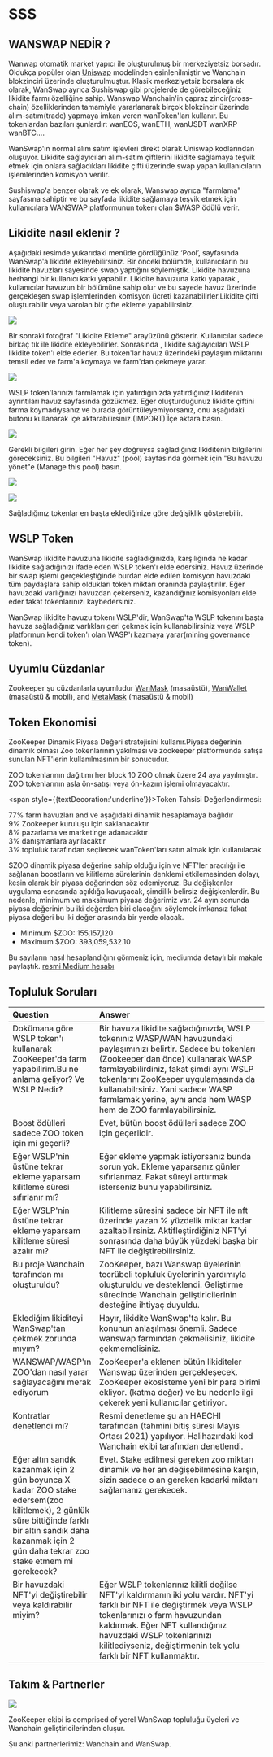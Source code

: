 # SSS

## WANSWAP NEDİR ?

Wanwap otomatik market yapıcı ile oluşturulmuş bir merkeziyetsiz borsadır. Oldukça popüler olan [Uniswap](https://uniswap.org/) modelinden esinlenilmiştir ve Wanchain blokzinciri üzerinde oluşturulmuştur. Klasik merkeziyetsiz borsalara ek olarak, WanSwap ayrıca Sushiswap gibi projelerde de görebileceğiniz likidite farmı özelliğine sahip. Wanswap Wanchain'in çapraz zincir(cross-chain) özelliklerinden tamamiyle yararlanarak birçok blokzincir üzerinde alım-satım(trade) yapmaya imkan veren wanToken'ları kullanır. Bu tokenlardan bazıları şunlardır: wanEOS, wanETH, wanUSDT wanXRP wanBTC.... 

WanSwap'ın normal alım satım işlevleri direkt olarak Uniswap kodlarından oluşuyor. Likidite sağlayıcıları alım-satım çiftlerini likidite sağlamaya teşvik etmek için onlara sağladıkları likidite çifti üzerinde swap yapan kullanıcıların işlemlerinden komisyon verilir. 

Sushiswap'a benzer olarak ve ek olarak, Wanswap ayrıca "farmlama" sayfasına sahiptir ve bu sayfada likidite sağlamaya teşvik etmek için kullanıcılara  WANSWAP platformunun tokenı olan $WASP ödülü verir.

## Likidite nasıl eklenir ?

Aşağıdaki resimde yukarıdaki menüde gördüğünüz ‘Pool’, sayfasında WanSwap'a likidite ekleyebilirsiniz. Bir önceki bölümde, kullanıcıların bu likidite havuzları sayesinde swap yaptığını söylemiştik. Likidite havuzuna herhangi bir kullanıcı katkı yapabilir. Likidite havuzuna katkı yaparak , kullanıcılar havuzun bir bölümüne sahip olur ve bu sayede havuz üzerinde gerçekleşen swap işlemlerinden komisyon ücreti kazanabilirler.Likidite çifti oluşturabilir veya varolan bir çifte ekleme yapabilirsiniz.

![](/docs/image17.png)

Bir sonraki fotoğraf "Likidite Ekleme" arayüzünü gösterir. Kullanıcılar sadece birkaç tık ile likidite ekleyebilirler. Sonrasında , likidite sağlayıcıları WSLP likidite token'ı elde ederler. Bu token'lar havuz üzerindeki paylaşım miktarını temsil eder ve farm'a koymaya ve farm'dan çekmeye yarar.

![](/docs/image14.png)

WSLP token'larınızı farmlamak için yatırdığınızda yatırdığınız likiditenin ayrıntıları havuz sayfasında gözükmez. Eğer oluşturduğunuz likidite çiftini farma koymadıysanız ve burada görüntüleyemiyorsanız, onu aşağıdaki butonu kullanarak içe aktarabilirsiniz.(IMPORT) İçe aktara basın.

![](/docs/image6.png)

Gerekli bilgileri girin. Eğer her şey doğruysa sağladığınız likiditenin bilgilerini göreceksiniz. Bu bilgileri "Havuz" (pool) sayfasında görmek için "Bu havuzu yönet"e (Manage this pool) basın.

![](/docs/image12.png)

![](/docs/image5.png)

Sağladığınız tokenlar en başta eklediğinize göre değişiklik gösterebilir.

## WSLP Token

WanSwap likidite havuzuna likidite sağladığınızda, karşılığında ne kadar likidite sağladığınızı ifade eden WSLP token'ı elde edersiniz. Havuz üzerinde bir swap işlemi gerçekleştiğinde burdan elde edilen komisyon havuzdaki tüm paydaşlara sahip oldukları token miktarı oranında paylaştırılır. Eğer havuzdaki varlığınızı havuzdan çekerseniz, kazandığınız komisyonları elde eder fakat tokenlarınızı kaybedersiniz.

WanSwap likidite havuzu tokenı WSLP'dir, WanSwap'ta WSLP tokenını başta havuza sağladığınız varlıkları geri çekmek için kullanabilirsiniz veya WSLP platformun kendi token'ı olan WASP'ı kazmaya yarar(mining governance token).

## Uyumlu Cüzdanlar

Zookeeper şu cüzdanlarla uyumludur [WanMask](https://wanmask.io/) (masaüstü), [WanWallet](https://wanchain.org/getstarted) (masaüstü & mobil), and [MetaMask](https://metamask.io/) (masaüstü & mobil) 

## Token Ekonomisi

ZooKeeper Dinamik Piyasa Değeri stratejisini kullanır.Piyasa değerinin dinamik olması Zoo tokenlarının yakılması ve zookeeper platformunda satışa sunulan NFT'lerin kullanılmasının bir sonucudur.

ZOO tokenlarının dağıtımı her block 10 ZOO olmak üzere 24 aya yayılmıştır. ZOO tokenlarının asla ön-satışı veya ön-kazım işlemi olmayacaktır. 

<span style={{textDecoration:'underline'}}>Token Tahsisi Değerlendirmesi</span>:

<div style={{fontSize:16,marginLeft:30,marginTop:20}}>
<div>77% farm havuzları and ve aşağıdaki dinamik hesaplamaya bağlıdır</div>
<div>9% Zookeeper kuruluşu için saklanacaktır</div>
<div>8% pazarlama ve marketinge adanacaktır</div>
<div>3% danışmanlara ayrılacaktır</div>
<div>3% topluluk tarafından seçilecek wanToken'ları satın almak için kullanılacak</div>
</div>

$ZOO dinamik piyasa değerine sahip olduğu için ve NFT'ler aracılığı ile sağlanan boostların ve kilitleme sürelerinin denklemi etkilemesinden dolayı, kesin olarak bir piyasa değerinden söz edemiyoruz. Bu değişkenler uygulama esnasında açıklığa kavuşacak, şimdilik belirsiz değişkenlerdir. Bu nedenle, minimum ve maksimum piyasa değerimiz var.  24 ayın sonunda piyasa değerinin bu iki değerden biri olacağını söylemek imkansız fakat piyasa değeri bu iki değer arasında bir yerde olacak. 

* Minimum $ZOO: 155,157,120
* Maximum $ZOO: 393,059,532.10

Bu sayıların nasıl hesaplandığını görmeniz için, mediumda detaylı bir makale paylaştık. [resmi Medium hesabı](https://medium.com/zookeeper-blog/dynamic-market-cap-734390926c12)

## Topluluk Soruları

<div style={{marginTop:20}}>
    <table>
        <thead>
            <tr>
                <th width="30%" align="left" valign="top">Question</th>
                <th align="left" valign="top">Answer</th>
            </tr>
        </thead>
        <tbody>
            <tr>
                <td align="left" valign="top">Dokümana göre WSLP token'ı kullanarak ZooKeeper'da farm yapabilirim.Bu ne anlama geliyor? Ve WSLP Nedir?</td>
                <td align="left" valign="top">Bir havuza likidite sağladığınızda, WSLP tokenınız WASP/WAN havuzundaki paylaşımınızı belirtir.  
                    Sadece bu tokenları (Zookeeper'dan önce) kullanarak WASP farmlayabilirdiniz, fakat şimdi aynı WSLP tokenlarını ZooKeeper uygulamasında da kullanabilrsiniz.  
                    Yani sadece WASP farmlamak yerine, aynı anda hem WASP hem de ZOO farmlayabilirsiniz.
                </td>
            </tr>
            <tr>
                <td align="left" valign="top">Boost ödülleri sadece ZOO token için mi geçerli?</td>
                <td align="left" valign="top">Evet, bütün boost ödülleri sadece ZOO için geçerlidir.</td>
            </tr>
            <tr>
                <td align="left" valign="top">Eğer WSLP'nin üstüne tekrar ekleme yaparsam kilitleme süresi sıfırlanır mı?</td>
                <td align="left" valign="top">Eğer ekleme yapmak istiyorsanız bunda sorun yok. Ekleme yaparsanız günler sıfırlanmaz. Fakat süreyi arttırmak isterseniz bunu yapabilirsiniz.</td>
            </tr>
            <tr>
                <td align="left" valign="top">Eğer WSLP'nin üstüne tekrar ekleme yaparsam kilitleme süresi azalır mı?</td>
                <td align="left" valign="top">Kilitleme süresini sadece bir NFT ile nft üzerinde yazan % yüzdelik miktar kadar azaltabilirsiniz. Aktifleştirdiğiniz NFT'yi sonrasında daha büyük yüzdeki başka bir NFT ile değiştirebilirsiniz.</td>
            </tr>
            <tr>
                <td align="left" valign="top">Bu proje Wanchain tarafından mı oluşturuldu?</td>
                <td align="left" valign="top">ZooKeeper, bazı Wanswap üyelerinin tecrübeli topluluk üyelerinin yardımıyla oluşturuldu ve desteklendi. Geliştirme sürecinde Wanchain geliştiricilerinin desteğine ihtiyaç duyuldu.</td>
            </tr>
            <tr>
                <td align="left" valign="top">Eklediğim likiditeyi WanSwap'tan çekmek zorunda mıyım?</td>
                <td align="left" valign="top">Hayır, likidite WanSwap'ta kalır. Bu konunun anlaşılması önemli. Sadece wanswap farmından çekmelisiniz, likidite çekmemelisiniz. </td>
            </tr>
            <tr>
                <td align="left" valign="top">WANSWAP/WASP'ın ZOO'dan nasıl yarar sağlayacağını merak ediyorum</td>
                <td align="left" valign="top">ZooKeeper'a eklenen bütün likiditeler Wanswap üzerinden gerçekleşecek. ZooKeeper ekosisteme yeni bir para birimi ekliyor. (katma değer) ve bu nedenle ilgi çekerek yeni kullanıcılar getiriyor.</td>
            </tr>
            <tr>
                <td align="left" valign="top">Kontratlar denetlendi mi?</td>
                <td align="left" valign="top">Resmi denetleme şu an HAECHI tarafından (tahmini bitiş süresi Mayıs Ortası 2021) yapılıyor. Halihazırdaki kod Wanchain ekibi tarafından denetlendi.</td>
            </tr>
            <tr>
                <td align="left" valign="top">Eğer altın sandık kazanmak için 2 gün boyunca X kadar ZOO stake edersem(zoo kilitlemek), 2 günlük süre bittiğinde farklı bir altın sandık daha kazanmak için 2 gün daha tekrar zoo stake etmem mi gerekecek?</td>
                <td align="left" valign="top">Evet. Stake edilmesi gereken zoo miktarı dinamik ve her an değişebilmesine karşın, sizin sadece o an gereken kadarki miktarı sağlamanız gerekecek.</td>
            </tr>
            <tr>
                <td align="left" valign="top">Bir havuzdaki NFT'yi değiştirebilir veya kaldırabilir miyim?</td>
                <td align="left" valign="top">Eğer WSLP tokenlarınız kilitli değilse NFT'yi kaldırmanın iki yolu vardır. NFT'yi farklı bir NFT ile değiştirmek veya WSLP tokenlarınızı o farm havuzundan kaldırmak. Eğer NFT kullandığınız havuzdaki WSLP tokenlarınızı kilitlediyseniz, değiştirmenin tek yolu farklı bir NFT kullanmaktır.</td>
            </tr>
        </tbody>
    </table>
</div>

## Takım & Partnerler

![](/teampartneers.png)

ZooKeeper ekibi is comprised of yerel WanSwap topluluğu üyeleri ve Wanchain geliştiricilerinden oluşur.

Şu anki partnerlerimiz: Wanchain and WanSwap.
